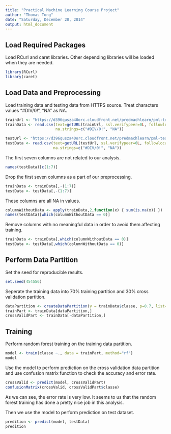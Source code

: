 ```yaml
---
title: "Practical Machine Learning Course Project"
author: "Thomas Tong"
date: "Saturday, December 20, 2014"
output: html_document
---
```


## Load Required Packages

Load RCurl and caret libraries. Other depending libraries will be loaded when they are needed.

```r
library(RCurl)
library(caret)
```

## Load Data and Preprocessing

Load training data and testing data from HTTPS source. Treat characters values "#DIV/0!", "NA" as NA.

```r
trainUrl <- "https://d396qusza40orc.cloudfront.net/predmachlearn/pml-training.csv"
trainData <- read.csv(text=getURL(trainUrl, ssl.verifypeer=0L, followlocation=1L), 
                      na.strings=c("#DIV/0!", "NA"))

testUrl <- "https://d396qusza40orc.cloudfront.net/predmachlearn/pml-testing.csv"
testData <- read.csv(text=getURL(testUrl, ssl.verifypeer=0L, followlocation=1L), 
                     na.strings=c("#DIV/0!", "NA"))
```

The first seven columns are not related to our analysis.

```r
names(testData)[c(1:7)]
```

Drop the first seven columns as a part of our preprocessing.

```r
trainData <- trainData[,-(1:7)]
testData <- testData[,-(1:7)]
```

These columns are all NA in values.

```r
columnWithoutData <- apply(trainData,2,function(x) { sum(is.na(x)) })
names(testData)[which(columnWithoutData == 0)]
```

Remove columns with no meaningful data in order to avoid them affecting training.

```r
trainData <- trainData[,which(columnWithoutData == 0)]
testData <- testData[,which(columnWithoutData == 0)]
```

## Perform Data Partition

Set the seed for reproducible results. 

```r
set.seed(454556)
```

Seperate the training data into 70% training partition and 30% cross validation partition.

```r
dataPartition <- createDataPartition(y = trainData$classe, p=0.7, list=F)
trainPart <- trainData[dataPartition,]
crossValidPart <- trainData[-dataPartition,]
```

## Training

Perform random forest training on the training data partition.

```r
model <- train(classe ~., data = trainPart, method="rf")
model
```

Use the model to perform prediction on the cross validation data partition and use confusion matrix function to check the accuracy and error rate.

```r
crossValid <- predict(model, crossValidPart)
confusionMatrix(crossValid, crossValidPart$classe)
```

As we can see, the error rate is very low. It seems to us that the random forest training has done a pretty nice job in this analysis.

Then we use the model to perform prediction on test dataset.

```r
predition <- predict(model, testData)
predition
```